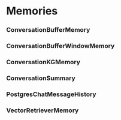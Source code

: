 # Memories

### ConversationBufferMemory

### ConversationBufferWindowMemory

### ConversationKGMemory

### ConversationSummary

### PostgresChatMessageHistory

### VectorRetrieverMemory

